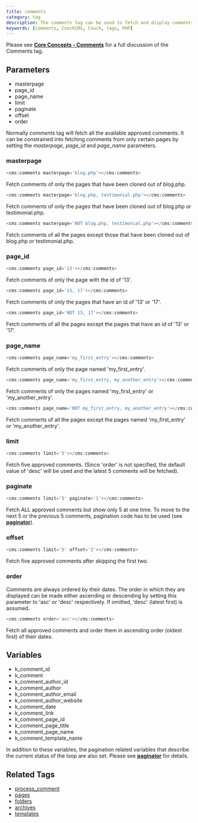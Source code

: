 ```yaml
---
title: comments
category: tag
description: The comments tag can be used to fetch and display comments from pages.
keywords: [comments, CouchCMS, Couch, tags, PHP]
---
```


Please see [**Core Concepts - Comments**](../../concepts/comments.html) for a full discussion of the Comments tag.

## Parameters

*   masterpage
*   page_id
*   page_name
*   limit
*   paginate
*   offset
*   order

Normally _comments_ tag will fetch all the available approved comments.
It can be constrained into fetching comments from only certain pages by setting the _masterpage_, *page_id* and *page_name* parameters.

### masterpage

```php
<cms:comments masterpage='blog.php'></cms:comments>
```

Fetch comments of only the pages that have been cloned out of blog.php.

```php
<cms:comments masterpage='blog.php, testimonial.php'></cms:comments>
```

Fetch comments of only the pages that have been cloned out of blog.php or testimonial.php.

```php
<cms:comments masterpage='NOT blog.php, testimonial.php'></cms:comments>
```

Fetch comments of all the pages except those that have been cloned out of blog.php or testimonial.php.

### page_id

```php
<cms:comments page_id='13'></cms:comments>
```

Fetch comments of only the page with the id of '13'.

```php
<cms:comments page_id='13, 17'></cms:comments>
```

Fetch comments of only the pages that have an id of '13' or '17'.

```php
<cms:comments page_id='NOT 13, 17'></cms:comments>
```

Fetch comments of all the pages except the pages that have an id of '13' or '17'.

### page_name

```php
<cms:comments page_name='my_first_entry'></cms:comments>
```

Fetch comments of only the page named 'my_first_entry'.

```php
<cms:comments page_name='my_first_entry, my_another_entry'></cms:comments>
```

Fetch comments of only the pages named 'my_first_entry' or 'my_another_entry'.

```php
<cms:comments page_name='NOT my_first_entry, my_another_entry'></cms:comments>
```

Fetch comments of all the pages except the pages named 'my_first_entry' or 'my_another_entry'.

### limit

```php
<cms:comments limit='5'></cms:comments>
```

Fetch five approved comments. (Since 'order' is not specified, the default value of 'desc' will be used and the latest 5 comments will be fetched).

### paginate

```php
<cms:comments limit='5' paginate='1'></cms:comments>
```

Fetch ALL approved comments but show only 5 at one time. To move to the next 5 or the previous 5 comments, pagination code has to be used (see [**paginator**](../paginator.html)).

### offset

```php
<cms:comments limit='5' offset='2'></cms:comments>
```

Fetch five approved comments after skipping the first two.

### order

Comments are always ordered by their dates. The order in which they are displayed can be made either ascending or descending by setting this parameter to 'asc' or 'desc' respectively. If omitted, 'desc' (latest first) is assumed.

```php
<cms:comments order='asc'></cms:comments>
```

Fetch all approved comments and order them in ascending order (oldest first) of their dates.

## Variables

*   k_comment_id
*   k_comment
*   k_comment_author_id
*   k_comment_author
*   k_comment_author_email
*   k_comment_author_website
*   k_comment_date
*   k_comment_link
*   k_comment_page_id
*   k_comment_page_title
*   k_comment_page_name
*   k_comment_template_name

In addition to these variables, the pagination related variables that describe the current status of the loop are also set. Please see [**paginator**](../paginator.html) for details.

## Related Tags

*   [process_comment](../process_comment.html)
*   [pages](../pages.html)
*   [folders](../folders.html)
*   [archives](../archives.html)
*   [templates](../templates.html)